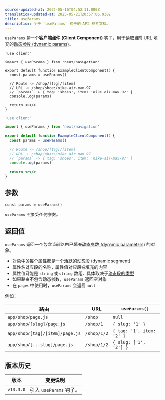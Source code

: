 ```yaml
---
source-updated-at: 2025-05-16T04:52:11.000Z
translation-updated-at: 2025-05-21T20:57:06.938Z
title: useParams
description: 关于 `useParams` 钩子的 API 参考文档。
---
```


`useParams` 是一个**客户端组件 (Client Component)** 钩子，用于读取当前 URL 填充的[动态参数 (dynamic params)](/docs/app/building-your-application/routing/dynamic-routes)。

```tsx filename="app/example-client-component.tsx" switcher
'use client'

import { useParams } from 'next/navigation'

export default function ExampleClientComponent() {
  const params = useParams()

  // Route -> /shop/[tag]/[item]
  // URL -> /shop/shoes/nike-air-max-97
  // `params` -> { tag: 'shoes', item: 'nike-air-max-97' }
  console.log(params)

  return <></>
}
```

```jsx filename="app/example-client-component.js" switcher
'use client'

import { useParams } from 'next/navigation'

export default function ExampleClientComponent() {
  const params = useParams()

  // Route -> /shop/[tag]/[item]
  // URL -> /shop/shoes/nike-air-max-97
  // `params` -> { tag: 'shoes', item: 'nike-air-max-97' }
  console.log(params)

  return <></>
}
```

## 参数

```tsx
const params = useParams()
```

`useParams` 不接受任何参数。

## 返回值

`useParams` 返回一个包含当前路由已填充[动态参数 (dynamic parameters)](/docs/app/building-your-application/routing/dynamic-routes) 的对象。

- 对象中的每个属性都是一个活跃的动态段 (dynamic segment)
- 属性名对应段的名称，属性值对应段被填充的内容
- 属性值可能是 `string` 或 `string` 数组，具体取决于[动态段的类型](/docs/app/building-your-application/routing/dynamic-routes)
- 如果路由不包含动态参数，`useParams` 返回空对象
- 在 `pages` 中使用时，`useParams` 会返回 `null`

例如：

| 路由                           | URL         | `useParams()`             |
| ------------------------------- | ----------- | ------------------------- |
| `app/shop/page.js`              | `/shop`     | `null`                    |
| `app/shop/[slug]/page.js`       | `/shop/1`   | `{ slug: '1' }`           |
| `app/shop/[tag]/[item]/page.js` | `/shop/1/2` | `{ tag: '1', item: '2' }` |
| `app/shop/[...slug]/page.js`    | `/shop/1/2` | `{ slug: ['1', '2'] }`    |

## 版本历史

| 版本       | 变更说明                 |
| ---------- | ----------------------- |
| `v13.3.0`  | 引入 `useParams` 钩子。 |